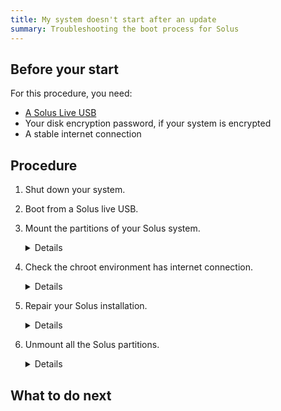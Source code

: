 ```yaml
---
title: My system doesn't start after an update
summary: Troubleshooting the boot process for Solus
---
```


<!-- cSpell:ignore nctsaa mdev -->


## Before your start

For this procedure, you need:

- [A Solus Live USB](../../quick-start/installation/#creating-bootable-media)
- Your disk encryption password, if your system is encrypted
- A stable internet connection

## Procedure

1. Shut down your system.
1. Boot from a Solus live USB.
1.  Mount the partitions of your Solus system.

    <details>
      <BootAndChroot />
    </details>

1. Check the chroot environment has internet connection.
    <details>
    	1. Connect your computer to the internet.
    	2. Run `ping -c 4 google.com` in the chroot environment.
    
           If the chroot environment has internet connection, the system displays the following:
    
           ```bash
           PING google.com (142.250.196.206) 56(84) bytes of data.
           64 bytes from nctsaa-ac-in-f14.1e100.net (142.250.196.206): icmp_seq=1 ttl=115 time=4.26 ms
           64 bytes from nctsaa-ac-in-f14.1e100.net (142.250.196.206): icmp_seq=2 ttl=115 time=6.04 ms
           64 bytes from nctsaa-ac-in-f14.1e100.net (142.250.196.206): icmp_seq=3 ttl=115 time=6.34 ms
           64 bytes from nctsaa-ac-in-f14.1e100.net (142.250.196.206): icmp_seq=4 ttl=115 time=5.81 ms
                  --- google.com ping statistics ---
           4 packets transmitted, 4 received, 0% packet loss, time 3004ms
           rtt min/avg/max/mdev = 4.261/5.613/6.344/0.803 ms
           ```
        3. If the chroot environment *does not* have an internet connection:
        	1. Exit the chroot environment:
    
        	   ```bash
        	   exit
        	   ```
    
        	2. Run the following commands:
    
        	   ```bash
        	   cp /run/systemd/resolve/stub-resolv.conf /target/run/systemd/resolve/
        	   cd /target/etc
               ln -s ../run/systemd/resolve/stub-resolv.conf /target/etc/resolv.conf
        	   ```
    
        	3. Go back to the chroot environment:

        	   ```bash
        	   chroot /target
        	   ```
    
        	4. Test the internet connection again.
    
    </details>

1. Repair your Solus installation.
    <details>	
    	Follow the appropriate steps depending on your situation:
    
        <details>
        	<summary>My system stopped working after a *failed* update.</summary>
        	1. Rebuild the package database:
    
        	   ```bash
        	   sudo eopkg rebuild-db
        	   ```
    
        	2. Update your system:
    
        	   ```bash
        	   sudo eopkg up
        	   ```
    
        	3. Check if your system still has broken packages:
    
        	   ```bash
        	   sudo eopkg check | grep Broken | awk '{print $4}' | xargs sudo eopkg it --reinstall
        	   ```
    
        	   If you see output that starts with "Usage", the system has no broken packages.
        </details>
    
        <details>
        	<summary>My system stopped working after a *successful* update</summary>
    
            See [Rollback](/docs/user/package-management/history-and-rollback#rollback).
        </details>
    </details>

1. Unmount all the Solus partitions.

   <details>
     <UnmountAll />
   </details>

## What to do next

<WhatToDoNext />

